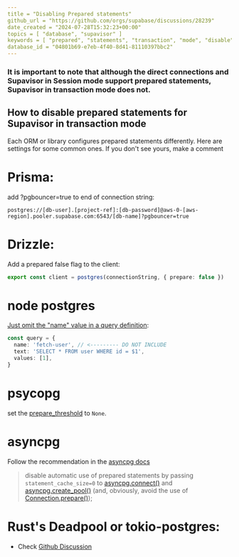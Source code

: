 ```yaml
---
title = "Disabling Prepared statements"
github_url = "https://github.com/orgs/supabase/discussions/28239"
date_created = "2024-07-28T15:32:23+00:00"
topics = [ "database", "supavisor" ]
keywords = [ "prepared", "statements", "transaction", "mode", "disable" ]
database_id = "04801b69-e7eb-4f40-8d41-81110397bbc2"
---
```


### It is important to note that although the direct connections and Supavisor in Session mode support prepared statements, Supavisor in transaction mode does not.

## How to disable prepared statements for Supavisor in transaction mode

Each ORM or library configures prepared statements differently. Here are settings for some common ones. If you don't see yours, make a comment

# Prisma:

add ?pgbouncer=true to end of connection string:

```
postgres://[db-user].[project-ref]:[db-password]@aws-0-[aws-region].pooler.supabase.com:6543/[db-name]?pgbouncer=true
```

# Drizzle:

Add a prepared false flag to the client:

```ts
export const client = postgres(connectionString, { prepare: false })
```

# node postgres

[Just omit the "name" value in a query definition](https://node-postgres.com/features/queries#prepared-statements):

```ts
const query = {
  name: 'fetch-user', // <--------- DO NOT INCLUDE
  text: 'SELECT * FROM user WHERE id = $1',
  values: [1],
}
```

# psycopg

set the [prepare_threshold](https://www.psycopg.org/psycopg3/docs/api/connections.html#psycopg.Connection.prepare_threshold) to `None`.

# asyncpg

Follow the recommendation in the [asyncpg docs](https://magicstack.github.io/asyncpg/current/faq.html#why-am-i-getting-prepared-statement-errors)

> disable automatic use of prepared statements by passing `statement_cache_size=0` to [asyncpg.connect()](https://magicstack.github.io/asyncpg/current/api/index.html#asyncpg.connection.connect) and [asyncpg.create_pool()](https://magicstack.github.io/asyncpg/current/api/index.html#asyncpg.pool.create_pool) (and, obviously, avoid the use of [Connection.prepare()](https://magicstack.github.io/asyncpg/current/api/index.html#asyncpg.connection.Connection.prepare));

# Rust's Deadpool or tokio-postgres:

- Check [Github Discussion](https://github.com/bikeshedder/deadpool/issues/340#event-13642472475)
